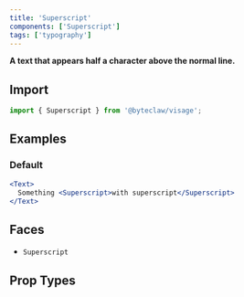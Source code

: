 ```yaml
---
title: 'Superscript'
components: ['Superscript']
tags: ['typography']
---
```


**A text that appears half a character above the normal line.**

## Import

```js transpile=false
import { Superscript } from '@byteclaw/visage';
```

## Examples

### Default

```jsx live
<Text>
  Something <Superscript>with superscript</Superscript>
</Text>
```

## Faces

- `Superscript`

## Prop Types

<PropTypes component="Superscript" />
